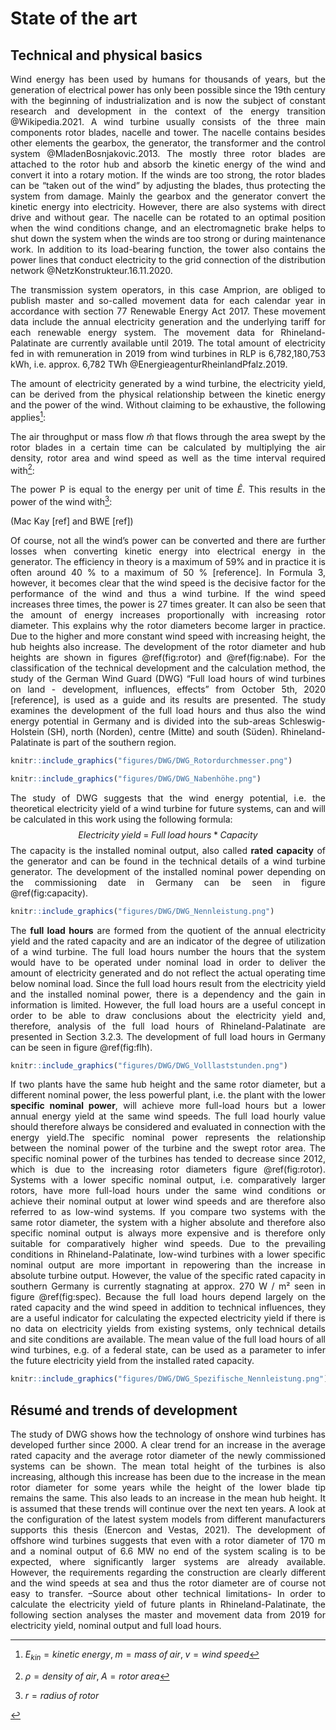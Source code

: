 # State of the art

## Technical and physical basics

<div style="text-align: justify">
Wind energy has been used by humans for thousands of years, but the generation of electrical power has only been possible since the 19th century with the beginning of industrialization and is now the subject of constant research and development in the context of the energy transition @Wikipedia.2021. A wind turbine usually consists of the three main components rotor blades, nacelle and tower. The nacelle contains besides other elements the gearbox, the generator, the transformer and the control system @MladenBosnjakovic.2013. The mostly three rotor blades are attached to the rotor hub and absorb the kinetic energy of the wind and convert it into a rotary motion. If the winds are too strong, the rotor blades can be “taken out of the wind” by adjusting the blades, thus protecting the system from damage. Mainly the gearbox and the generator convert the kinetic energy into electricity. However, there are also systems with direct drive and without gear. The nacelle can be rotated to an optimal position when the wind conditions change, and an electromagnetic brake helps to shut down the system when the winds are too strong or during maintenance work. In addition to its load-bearing function, the tower also contains the power lines that conduct electricity to the grid connection of the distribution network @NetzKonstrukteur.16.11.2020.

The transmission system operators, in this case Amprion, are obliged to publish master and so-called movement data for each calendar year in accordance with section 77 Renewable Energy Act 2017. These movement data include the annual electricity generation and the underlying tariff for each renewable energy system. The movement data for Rhineland-Palatinate are currently available until 2019. The total amount of electricity fed in with remuneration in 2019 from wind turbines in RLP is 6,782,180,753 kWh, i.e. approx. 6,782 TWh @EnergieagenturRheinlandPfalz.2019.

The amount of electricity generated by a wind turbine, the electricity yield, can be derived from the physical relationship between the kinetic energy and the power of the wind. Without claiming to be exhaustive, the following applies[^1]:


\begin{equation}
E_{kin} = \frac{1}{2}mv^2
\end{equation}

The air throughput or mass flow $\hat{m}$ that flows through the area swept by the rotor blades in a certain time can be calculated by multiplying the air density, rotor area and wind speed as well as the time interval required with[^2]:

\begin{equation}
\hat{m}=\rho A V
\end{equation}

The power P is equal to the energy per unit of time $\hat{E}$. This results in the power of the wind with[^3]:

\begin{equation}
P_{wind}=\hat{E}=\frac{1}{2}\hat{m}v^2=\frac{1}{2} \rho \pi r^2 v^3
\end{equation}

(Mac Kay [ref] and BWE [ref])

Of course, not all the wind's power can be converted and there are further losses when converting kinetic energy into electrical energy in the generator. The efficiency in theory is a maximum of 59% and in practice it is often around 40 % to a maximum of 50 % [reference]. In Formula 3, however, it becomes clear that the wind speed is the decisive factor for the performance of the wind and thus a wind turbine. If the wind speed increases three times, the power is 27 times greater. It can also be seen that the amount of energy increases proportionally with increasing rotor diameter. This explains why the rotor diameters become larger in practice. Due to the higher and more constant wind speed with increasing height, the hub heights also increase. The development of the rotor diameter and hub heights are shown in figures \@ref(fig:rotor) and \@ref(fig:nabe). For the classification of the technical development and the calculation method, the study of the German Wind Guard (DWG) "Full load hours of wind turbines on land - development, influences, effects" from October 5th, 2020 [reference], is used as a guide and its results are presented. The study examines the development of the full load hours and thus also the wind energy potential in Germany and is divided into the sub-areas Schleswig-Holstein (SH), north (Norden), centre (Mitte) and south (Süden). Rhineland-Palatinate is part of the southern region.  


```r
knitr::include_graphics("figures/DWG/DWG_Rotordurchmesser.png")
```

```r
knitr::include_graphics("figures/DWG/DWG_Nabenhöhe.png")
```


The study of DWG suggests that the wind energy potential, i.e. the theoretical electricity yield of a wind turbine for future systems, can and will be calculated in this work using the following formula:
$$
Electricity\;yield\; =\; Full\;load\;hours\; *\; Capacity
$$
\newpage
The capacity is the installed nominal output, also called **rated capacity** of the generator and can be found in the technical details of a wind turbine generator. The development of the installed nominal power depending on the commissioning date in Germany can be seen in figure \@ref(fig:capacity).

```r
knitr::include_graphics("figures/DWG/DWG_Nennleistung.png")
```

The **full load hours** are formed from the quotient of the annual electricity yield and the rated capacity and are an indicator of the degree of utilization of a wind turbine. The full load hours number the hours that the system would have to be operated under nominal load in order to deliver the amount of electricity generated and do not reflect the actual operating time below nominal load. Since the full load hours result from the electricity yield and the installed nominal power, there is a dependency and the gain in information is limited. However, the full load hours are a useful concept in order to be able to draw conclusions about the electricity yield and, therefore, analysis of the full load hours of Rhineland-Palatinate are presented in Section 3.2.3. The development of full load hours in Germany can be seen in figure \@ref(fig:flh).

```r
knitr::include_graphics("figures/DWG/DWG_Volllaststunden.png")
```

If two plants have the same hub height and the same rotor diameter, but a different nominal power, the less powerful plant, i.e. the plant with the lower **specific nominal power**, will achieve more full-load hours but a lower annual energy yield at the same wind speeds. The full load hourly value should therefore always be considered and evaluated in connection with the energy yield.The specific nominal power represents the relationship between the nominal power of the turbine and the swept rotor area. The specific nominal power of the turbines has tended to decrease since 2012, which is due to the increasing rotor diameters figure \@ref(fig:rotor). Systems with a lower specific nominal output, i.e. comparatively larger rotors, have more full-load hours under the same wind conditions or achieve their nominal output at lower wind speeds and are therefore also referred to as low-wind systems. If you compare two systems with the same rotor diameter, the system with a higher absolute and therefore also specific nominal output is always more expensive and is therefore only suitable for comparatively higher wind speeds. Due to the prevailing conditions in Rhineland-Palatinate, low-wind turbines with a lower specific nominal output are more important in repowering than the increase in absolute turbine output. However, the value of the specific rated capacity in southern Germany is currently stagnating at approx. 270 W / m² seen in figure \@ref(fig:spec). Because the full load hours depend largely on the rated capacity and the wind speed in addition to technical influences, they are a useful indicator for calculating the expected electricity yield if there is no data on electricity yields from existing systems, only technical details and site conditions are available. The mean value of the full load hours of all wind turbines, e.g. of a federal state, can be used as a parameter to infer the future electricity yield from the installed rated capacity.


```r
knitr::include_graphics("figures/DWG/DWG_Spezifische_Nennleistung.png")
```

## Résumé and trends of development
The study of DWG shows how the technology of onshore wind turbines has developed further since 2000. A clear trend for an increase in the average rated capacity and the average rotor diameter of the newly commissioned systems can be shown. The mean total height of the turbines is also increasing, although this increase has been due to the increase in the mean rotor diameter for some years while the height of the lower blade tip remains the same. This also leads to an increase in the mean hub height. It is assumed that these trends will continue over the next ten years. A look at the configuration of the latest system models from different manufacturers supports this thesis (Enercon and Vestas, 2021). The development of offshore wind turbines suggests that even with a rotor diameter of 170 m and a nominal output of 6.6 MW no end of the system scaling is to be expected, where significantly larger systems are already available. However, the requirements regarding the construction are clearly different and the wind speeds at sea and thus the rotor diameter are of course not easy to transfer. –Source about other technical limitations-
In order to calculate the electricity yield of future plants in Rhineland-Palatinate, the following section analyses the master and movement data from 2019 for electricity yield, nominal output and full load hours.


[^1]: $E_{kin}= kinetic\; energy,\; m=mass\; of\; air,\; v= wind\;speed$
[^2]: $\rho= density\; of\; air,\; A= rotor\; area$
[^3]: $r= radius\; of\; rotor$
</div>
